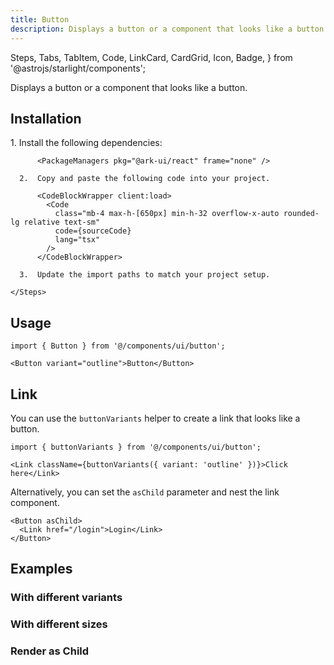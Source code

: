 ```yaml
---
title: Button
description: Displays a button or a component that looks like a button.
---
```


  Steps,
  Tabs,
  TabItem,
  Code,
  LinkCard,
  CardGrid,
  Icon,
  Badge,
} from '@astrojs/starlight/components';




Displays a button or a component that looks like a button.

<ComponentPreview code={previewCode}>
  <Basic client:load />
</ComponentPreview>

## Installation

<Tabs>
  <TabItem label="CLI">
    <PackageManagers pkg="borristw-ui@latest" type="exec" args="add button" frame="none" />
  </TabItem>

  <TabItem label="Manual">
    <Steps>
      1.  Install the following dependencies:

          <PackageManagers pkg="@ark-ui/react" frame="none" />

      2.  Copy and paste the following code into your project.

          <CodeBlockWrapper client:load>
            <Code
              class="mb-4 max-h-[650px] min-h-32 overflow-x-auto rounded-lg relative text-sm"
              code={sourceCode}
              lang="tsx"
            />
          </CodeBlockWrapper>

      3.  Update the import paths to match your project setup.

    </Steps>

  </TabItem>
</Tabs>

## Usage

```tsx
import { Button } from '@/components/ui/button';
```

```tsx
<Button variant="outline">Button</Button>
```

## Link

You can use the `buttonVariants` helper to create a link that looks like a button.

```tsx
import { buttonVariants } from '@/components/ui/button';
```

```tsx
<Link className={buttonVariants({ variant: 'outline' })}>Click here</Link>
```

Alternatively, you can set the `asChild` parameter and nest the link component.

```tsx
<Button asChild>
  <Link href="/login">Login</Link>
</Button>
```

## Examples

### With different variants

<ComponentPreview code={demoVariantsCode}>
  <div className="flex gap-2">
    <ButtonVariants client:load />
  </div>
</ComponentPreview>

### With different sizes

<ComponentPreview code={demoSizesCode}>
  <div className="flex gap-2">
    <ButtonSizes client:visible />
  </div>
</ComponentPreview>

### Render as Child

<ComponentPreview code={demoAsChildCode}>
  <div className="flex gap-2">
    <ButtonAsChild client:visible />
  </div>
</ComponentPreview>
